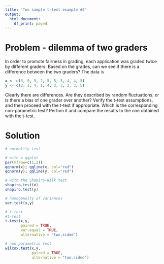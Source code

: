 ```yaml
---
title: 'Two sample t-test example #2'
output:
  html_document:
    df_print: paged
---
```


# Problem - dilemma of two graders

In order to promote fairness in grading, each application was graded twice by different graders. Based on the grades, can we see if there is a difference between the two graders? The data is

```r
x <- c(3, 0, 5, 2, 5, 5, 5, 4, 4, 5)
y <- c(2, 1, 4, 1, 4, 3, 3, 2, 3, 5)
```

Clearly there are differences. Are they described by random fluctuations, or is there a bias of one grader over another? 
Verify the t-test assumptions, and then proceed with the t-test if appropriate. Which is the corresponding non-parametric test? Perfom it and compare the results to the one obtained with the t-test.

# Solution

```r
# normality test

# with a qqplot
par(mfrow=c(1,2))
qqnorm(x); qqline(x, col="red")
qqnorm(y); qqline(y, col="red")

# with the Shapiro-Wilk test
shapiro.test(x)
shapiro.test(y)
```


```r
# homogeneity of variances
var.test(x,y)
```

```r
# t-test
#t-test
t.test(x,y,
       paired = TRUE,
       var.equal = TRUE,
       alternative = "two.sided")
```

```r
# non parametric test
wilcox.test(x,y,
            paired = TRUE,
            alternative = "two.sided")
```
